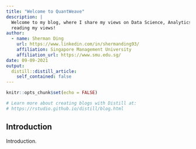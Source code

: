 ```yaml
---
title: "Welcome to QuantWeave"
description: |
  Welcome to my blog, where I share my views on Data Science, Analytics and Economics. I hope you enjoy 
  reading my views!
author:
  - name: Sherman Ding
    url: https://www.linkedin.com/in/shermanding93/
    affiliation: Singapore Management University
    affiliation_url: https://www.smu.edu.sg/
date: 09-09-2021
output:
  distill::distill_article:
    self_contained: false
---
```


```r
knitr::opts_chunk$set(echo = FALSE)

# Learn more about creating blogs with Distill at:
# https://rstudio.github.io/distill/blog.html

```

## Introduction

Introduction.


